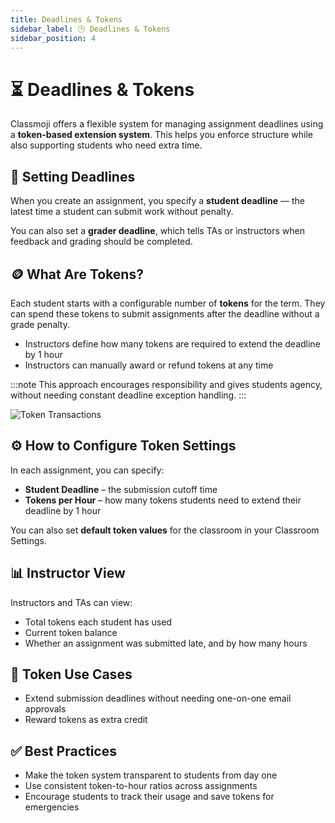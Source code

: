 ```yaml
---
title: Deadlines & Tokens
sidebar_label: 🕒 Deadlines & Tokens
sidebar_position: 4
---
```



# ⏳ Deadlines & Tokens

Classmoji offers a flexible system for managing assignment deadlines using a **token-based extension system**. This helps you enforce structure while also supporting students who need extra time.

## 📅 Setting Deadlines

When you create an assignment, you specify a **student deadline** — the latest time a student can submit work without penalty.

You can also set a **grader deadline**, which tells TAs or instructors when feedback and grading should be completed.

## 🪙 What Are Tokens?

Each student starts with a configurable number of **tokens** for the term. They can spend these tokens to submit assignments after the deadline without a grade penalty.

- Instructors define how many tokens are required to extend the deadline by 1 hour
- Instructors can manually award or refund tokens at any time

:::note
This approach encourages responsibility and gives students agency, without needing constant deadline exception handling.
:::

<img
  alt='Token Transactions'
  className='rounded'
  src='/guide/assign_tokens.png'
/>

## ⚙️ How to Configure Token Settings

In each assignment, you can specify:

- **Student Deadline** – the submission cutoff time
- **Tokens per Hour** – how many tokens students need to extend their deadline by 1 hour

You can also set **default token values** for the classroom in your Classroom Settings.

## 📊 Instructor View

Instructors and TAs can view:

- Total tokens each student has used
- Current token balance
- Whether an assignment was submitted late, and by how many hours

## 🔁 Token Use Cases

- Extend submission deadlines without needing one-on-one email approvals
- Reward tokens as extra credit

## ✅ Best Practices

- Make the token system transparent to students from day one
- Use consistent token-to-hour ratios across assignments
- Encourage students to track their usage and save tokens for emergencies
